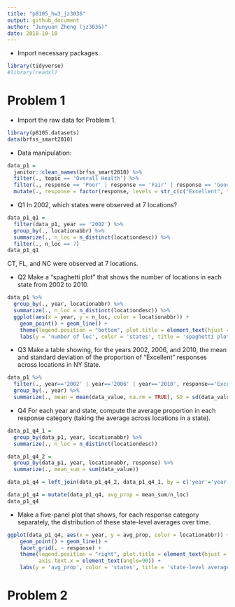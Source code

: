 ```yaml
---
title: "p8105_hw3_jz3036"
output: github_document
author: "Junyuan Zheng (jz3036)"
date: 2018-10-10
---
```


* Import necessary packages.
```r
library(tidyverse)
#library(readxl)
```

# Problem 1

* Import the raw data for Problem 1.
```r
library(p8105.datasets)
data(brfss_smart2010)
```

* Data manipulation:
```r
data_p1 = 
  janitor::clean_names(brfss_smart2010) %>%
  filter(., topic == 'Overall Health') %>%
  filter(., response == 'Poor' | response == 'Fair' | response == 'Good' | response == 'Very good' | response == 'Excellent') %>%
  mutate(., response = factor(response, levels = str_c(c("Excellent", "Very good", "Good", "Fair", "Poor"))))
```

* Q1 In 2002, which states were observed at 7 locations?
```r
data_p1_q1 = 
  filter(data_p1, year == '2002') %>% 
  group_by(., locationabbr) %>% 
  summarize(., n_loc = n_distinct(locationdesc)) %>% 
  filter(., n_loc == 7)
data_p1_q1
```
CT, FL, and NC were observed at 7 locations.

* Q2 Make a “spaghetti plot” that shows the number of locations in each state from 2002 to 2010.
```r
data_p1 %>% 
  group_by(., year, locationabbr) %>% 
  summarize(., n_loc = n_distinct(locationdesc)) %>% 
  ggplot(aes(x = year, y = n_loc, color = locationabbr)) +
    geom_point() + geom_line() + 
    theme(legend.position = "bottom", plot.title = element_text(hjust = 0.5)) +
    labs(y = 'number of loc', color = 'states', title = 'spaghetti plot')
```

* Q3 Make a table showing, for the years 2002, 2006, and 2010, the mean and standard deviation of the proportion of “Excellent” responses across locations in NY State.
```r
data_p1 %>%
  filter(., year=='2002' | year=='2006' | year=='2010', response=='Excellent') %>% 
  group_by(., year) %>% 
  summarize(., mean = mean(data_value, na.rm = TRUE), SD = sd(data_value, na.rm = TRUE))
```

* Q4 For each year and state, compute the average proportion in each response category (taking the average across locations in a state).
```r
data_p1_q4_1 = 
  group_by(data_p1, year, locationabbr) %>% 
  summarize(., n_loc = n_distinct(locationdesc))

data_p1_q4_2 =
  group_by(data_p1, year, locationabbr, response) %>%
  summarize(., mean_sum = sum(data_value))

data_p1_q4 = left_join(data_p1_q4_2, data_p1_q4_1, by = c('year'='year', 'locationabbr'='locationabbr'))

data_p1_q4 = mutate(data_p1_q4, avg_prop = mean_sum/n_loc)
data_p1_q4
```

* Make a five-panel plot that shows, for each response category separately, the distribution of these state-level averages over time.
```r
ggplot(data_p1_q4, aes(x = year, y = avg_prop, color = locationabbr)) +
    geom_point() + geom_line() +
    facet_grid(. ~ response) +
    theme(legend.position = "right", plot.title = element_text(hjust = 0.5),
          axis.text.x = element_text(angle=90)) +
    labs(y = 'avg_prop', color = 'states', title = 'state-level averages over time')
```

# Problem 2